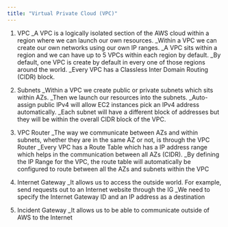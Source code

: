 ```yaml
---
title: "Virtual Private Cloud (VPC)"
---
```


1. VPC
    _A VPC is a logically isolated section of the AWS cloud within a region where we can launch our own resources.
    _Within a VPC we can create our own networks using our own IP ranges.
    _A VPC sits within a region and we can have up to 5 VPCs within each region by default.
    _By default, one VPC is create by default in every one of those regions around the world.
    _Every VPC has a Classless Inter Domain Routing (CIDR) block.

2. Subnets 
    _Within a VPC we create public or private subnets which sits within AZs.
    _Then we launch our resources into the subnets.
    _Auto-assign public IPv4 will allow EC2 instances pick an IPv4 address automatically.
    _Each subnet will have a different block of addresses but they will be within the overall CIDR block of the VPC.
    
3. VPC Router
    _The way we communicate between AZs and within subnets, whether they are in the same AZ or not, is through the VPC Router
    _Every VPC has a Route Table which has a IP address range which helps in the communication between all AZs (CIDR).
    _By defining the IP Range for the VPC, the route table will automatically be configured to route between all the AZs and subnets within the VPC

4. Internet Gateway
    _It allows us to access the outside world. For example, send requests out to an Internet website through the IG
    _We need to specify the Internet Gateway ID and an IP address as a destination
    
5. Incident Gateway
    _It allows us to be able to communicate outside of AWS to the Internet



